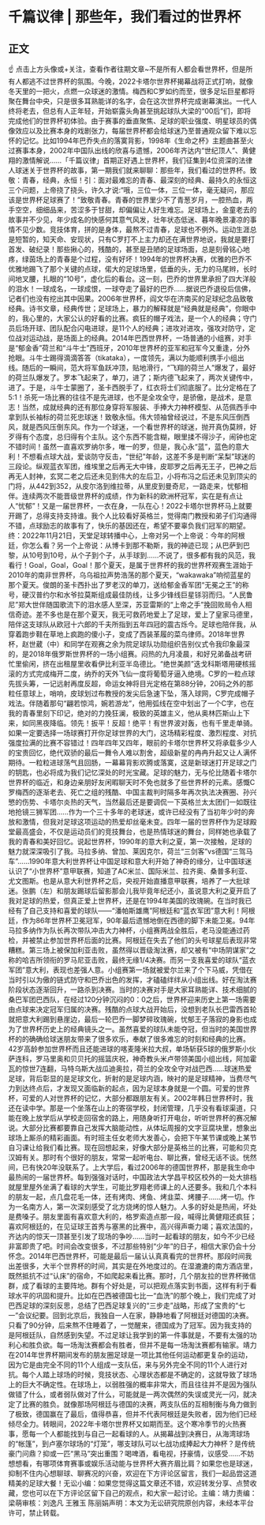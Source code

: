 # 千篇议律 | 那些年，我们看过的世界杯
## 正文
☝ 点击上方头像或+关注，查看作者往期文章~不是所有人都会看世界杯，但是所有人都逃不过世界杯的氛围。今晚，2022卡塔尔世界杯揭幕战将正式打响，就像冬天里的一把火，点燃一众球迷的激情。梅西和C罗如约而至，很多足坛巨星都将聚在舞台中央，只是很多耳熟能详的名字，会在这次世界杯完成谢幕演出。一代人终将老去，但总有人正年轻，开始崭露头角甚至挑起球队大梁的“00后”们，即将完成他们的世界杯初体验。由于赛事的垂直聚焦、足球的职业强度、明星球员的偶像效应以及比赛本身的戏剧张力，每届世界杯都会给球迷乃至普通观众留下难以忘怀的记忆。比如1994年巴乔失点的落寞背影，1998年《生命之杯》主题曲甚至火过赛事本身，2002年中国队出线的欣喜与遗憾，2006年齐达内“世纪顶人”、黄健翔的激情解说……「千篇议律」首期正好遇上世界杯，我们征集到4位资深的法律人球迷关于世界杯的故事，第一期我们就来聊聊：那些年，我们看过的世界杯。致敬：青春，经典，永恒！引：面对最难忘的青春、最深刻的经典、最持久的永恒这三个问题，上帝挠了挠头，许久才说:“哦，三位一体，三位一体，毫无疑问，那应该是世界杯足球赛了！”致敬青春。青春的世界里少不了青葱岁月，一腔热血，两手空空，细细品来，苦涩多于甘甜，却偏偏让人好生难忘。足球场上，金童老去的故事并不少见，年少成名的快感何其意气风发，壮年状态低迷、暮年晚景凄凉的事情不见少数。竞技体育，拼的是身体，最熬不过青春，足球也不例外。运动生涯总是短暂的，知天命、安现状，只有C罗打不上主力却还在满世界地说，我就是要打首发、破纪录！那些揪心的，残酷的，甚至是丑陋的足球场面，总是刻骨铭心地疼，绿茵场上的青春是个过程，没有好坏！1994年的世界杯决赛，优雅的巴乔不优雅地踢飞了那个关键的点球，偌大的足球场里，低垂的头，无力的马尾辫，长时间地叉腰，扎眼的“10号”，虚化后的看台。这一刻，巴乔的世界里承担了四大洋般的泪水！一球成名，一球成恨，一球夺走了最好的巴乔……据说巴乔退役后信佛，记者们也没有挖出其中因果。2006年世界杯，阎文华在济南买的足球纪念品致敬经典。诗书文章，经典传世；足球场上，暴力的解释就是“经典就是经典”，你眼中的，我心里的，大家公认的好看的比赛。疯狂的帽子戏法，是一个人的经典；守门员后场开球、团队配合闪电进球，是11个人的经典；进攻对进攻，强攻对防守，定位战对运动战，是场面上的经典。2014年巴西世界杯，一场普通的小组赛，对手是“郁金香”荷兰和“斗牛士”西班牙，2010年世界杯的亚军和冠军今又重逢，分外抢眼。斗牛士踢得滴滴答答（tikataka），一度领先，满以为能顺利携手小组出线。随后的一瞬间，范大将军鱼跃冲顶，贴地滑行，“飞翔的荷兰人”爆发了，最好的荷兰队爆发了。罗本飞起来了，单刀，进了；斯内德飞起来了，两次关键传中，进了。于是，斗牛士蒙圈了，圣卡西脱手了，红衣将士们彻底服了。比分定格在了5:1！杀死一场比赛的往往不是先进球，也不是全攻全守，是骄傲，是战术，是意志！当然，成就经典的还有那位身穿将军服装、手捧大力神杯模型、从范佩西手中拿到队长袖标的荷兰死忠球迷！致敬永恒。伟大领袖曾经说过，不是东风压倒西风，就是西风压倒东风。作为一个球迷，一个看世界杯的球迷，抛开真伪莫辨，好歹得有个态度，总归得有个主队。这个东西不能含糊，眼里揉不得沙子，闹钟也定不错时间！虽然一直喜欢罗纳尔多，唯一的罗，但是，我心永“蓝”，蓝色的意大利！不想看点球大战，爱谈防守反击，“世纪”年龄，这差不多是判断“呆梨”球迷的三段论。纵观蓝衣军团，维埃里之后再无大中锋，皮耶罗之后再无王子，巴神之后再无人封神，玄冥二老之后还未见到伟大的左后卫，小将布冯之后还未见到顶尖的门将，从442到352，从皮尔洛到维拉蒂，从里皮到曼奇尼，一路走来，忧郁相伴。连续两次不能晋级世界杯的成绩，作为新科的欧洲杯冠军，实在是有点让人“忧郁”！又是一届世界杯，一衣在身，一队在心！2022卡塔尔世界杯马上就要开踢了，总得支持支持谁。我个人比较看好英格兰，觉得南门教授和弟子们沟通得不错，点球励志的故事有了，快乐的基因还在，希望不要辜负我们冠军的期望。终：2022年11月21日，天堂足球转播中心，上帝对另一个上帝说：今年的阿根廷，你怎么看？另一个上帝说：从博卡到那不勒斯，我的神迹已现；从巴萨到巴黎，从10号到10号，从个子到个子，从手球到……不说了，很多都有我的风范，我看行！Goal，Goal，Goal！那个夏天，是属于世界杯的我的世界杯观赛生涯始于2010年的南非世界杯，乌乌祖拉声势浩荡的那个夏天，“wakawaka”响彻蓝星的那个夏天。俊朗的圣卡西扑出了罗老汉的单刀，送给郁金香军团“无冕之王”的称号，硬汉普约尔和水爷拉莫斯组成最佳防线，让多少锋线巨星铩羽而归。“人民鲁尼”郑大世伴随国歌流下的泪水感人至深，苏亚雷斯的“上帝之手”挽回败局令人相信奇迹。差不多也是在那个夏天，我无可救药地爱上了足球，爱上了皇家马德里，陪伴这支球队从欧冠十六郎的千夫所指到五年四冠的震古烁今。足球也陪伴我，从穿着跑步鞋在草地上疯跑的傻小子，变成了西装革履的菜鸟律师。2018年世界杯，赵世葳（中）和同学在观赛之余为院足球队功勋组织告别仪式令我印象最深的，是2018年俄罗斯世界杯的一场小组赛。闷热的九月凌晨，和好兄弟备战考研忙里偷闲，挤在出租屋里收看伊比利亚半岛德比。“绝世美颜”迭戈科斯塔用硬核摇滚的方式完成梅开二度，纳乔的天外飞仙一度将葡萄牙逼入绝境。C罗的一粒点球先拔头筹，一记远射再度反超，命运女神将目光定格在第88分钟，20码之外的那粒任意球上，哨响，皮球划过布教授的发尖后急速下坠，落入球网，C罗完成帽子戏法。伴随着那句“翩若惊鸿，婉若游龙”，他用弧线在空中划出了一个C字，也在我的青春里刻下印记，绝对的力挽狂澜，极致的英雄主义，他从奥林匹斯山上下来，如同黑夜降临。领先！扳平！反超！绝平！有世界波对轰，也有千里走单骑。如果一定要选择一场球赛打开你足球世界的大门，这场精彩程度、激烈程度、对抗强度拉满的比赛不容错过！四年四年又四年，眼前的卡塔尔世界杯又将承载多少人的宝贵回忆，绝代双骄的最后一舞令人难以割舍，超级新星的冉冉升起又让人满怀期待。一粒粒进球荡气且回肠，一幕幕背影欢腾或落寞，这是新球迷打开足球之门的钥匙，也必将成为我们记忆深处的时光宝藏。足球的魅力，无与伦比随着卡塔尔世界杯的临近，和身边亲朋好友闲暇聊天时不免也就多了些世界杯的元素。感慨C罗梅西的逐渐老去、死亡之组的残酷、中国主裁判时隔多年再次执法决赛圈、孙兴慜的伤势、卡塔尔炎热的天气，当然最后还是要调侃一下英格兰太太团们一如既往地抢镜三狮军团......作为一个三十多年的老球迷，或许已经没有了当初年少时的奔放和激情，但我对足球这项运动的热爱却丝毫未变。四年一届的世界杯作为足球殿堂最高盛会，不仅是运动员们的竞技舞台，也是热情球迷的舞台，同样她也承载了我的青春和美好回忆。说起世界杯，1990年的意大利之夏，第一次接触，足球的魅力就深深吸引了我。马拉多纳、曾加、莱因克尔，荷兰“三剑客”vs德国“三驾马车”......1990年意大利世界杯让中国足球和意大利开始了神奇的缘分，让中国球迷认识了“小世界杯”意甲联赛，知道了AC米兰、国际米兰、拉齐奥、桑普多利亚、尤文图斯。也是从意大利世界杯之后，央视开始直播意甲联赛，培养了一大批球迷。张鹏（左）和朋友踢球后留影那会儿我毕竟年纪还小，虽说意大利之夏开启了我对足球的热爱，但真正爱上世界杯，还是在1994年美国的玫瑰碗。在当时我已经有了自己支持和喜爱的球队——“潘帕斯雄鹰”阿根廷和“蓝衣军团”意大利！阿根廷，作为86年世界杯卫冕冠军，90年最后遗憾地倒在西德的脚下未能卫冕。94年马拉多纳作为队长再次带队冲击大力神杯，小组赛两战全胜后，老马没能通过药检，并被禁止参加世界杯后面的比赛。阿根廷在失去了他们的头号球星后表现非常糟糕。第三场上被保加利亚击败，虽然得以晋级淘汰赛，却又被有“中场阴谋家”之称的哈吉所领衔的罗马尼亚击败，最终无缘1/4决赛。而另一支我喜爱的球队“蓝衣军团”意大利，表现也差强人意。小组赛第一场就被爱尔兰来了个下马威，凭借在当时引以为傲的链式防守和巴乔出色的发挥，才磕磕绊绊从小组出线。好在淘汰赛阶段状态逐渐回升，一路杀到决赛。当时的决赛对手是大家耳熟能详、技术细腻的桑巴军团巴西队，在经过120分钟沉闷的0：0之后，世界杯迎来历史上第一场需要由点球来决定冠军归属的决赛。残酷的点球大战开始后，没想到老队长巴雷西首轮就把意大利踢到悬崖边，最后一轮巴乔一脚梦碎玫瑰碗，忧郁王子落寂的身影也成为了世界杯历史上的经典镜头之一。虽然喜爱的球队未能夺冠，但当时的美国世界杯的的确确给球迷朋友带来了很多欢乐，奉献了很多难忘的时刻和经典的比赛。42岁高龄参加世界杯而且还能进球的喀麦隆米拉大叔，单场斩获5球的俄罗斯小伙萨连科，罗马里奥和贝贝托的摇篮庆祝，神奇教头米卢带领美国小组出线，阿加霍瓦的惊世7连翻，马特乌斯大战瓜迪奥拉，荷兰的全攻全守对战巴西......球迷热爱足球，背后彰显的是足球文化，折射的是足球内涵，映衬的是足球精神，当费尽气力到达终点后，才发现又面临新的起点，因为足球本身就是一个圆。可爱的世界杯，可爱的人对世界杯的记忆，大部分都跟朋友有关。2002年韩日世界杯时，我还在读中学。那是一个坐落在山上的寄宿学校，封闭管理，几乎没有看球渠道，只能在晚上放学后从学校走回宿舍的路上，用随身听打开电台，听听世界杯的赛况解说。大部分比赛都要靠自己发挥大脑能动性，从体坛周报的文字豆腐块里，想象出球场上厮杀的精彩画面。有时班主任女老师大发善心，会把下午某节课或晚上某节自习课让给我们看比赛。现在回想起来，好像大部分是英格兰的比赛，可能和贝克汉姆有关。那时有个很好的朋友，常常一起听电台、聊比赛，曾经无话不谈。恍然间，已有快20年没联系了。上大学后，看过2006年的德国世界杯，那是我生命中最热闹的一届世界杯。每到强强对话时，中国政法大学昌平校区校外的一处大排档就屋里屋外坐满了看球的大学生，可能比罗翔老师课上的人还要多。我和几个本科的朋友一起，点几盘花毛一体，还有烤肉、烤鱼、烤韭菜、烤腰子……烤一切。作为一名南方人，第一次深刻感受了北方烧烤的惊人魅力。人多的好处是热闹，坏处是费嗓子。朋友里面有喜欢意大利的，格罗索造点那一段，喊得比黄健翔还疯狂；喜欢阿根廷的，在见证球王首秀与塞黑的比赛中，高兴得声嘶力竭；喜欢法国的，齐达内的惊天一顶甚至引发了现场的争吵……当时一起看球的朋友，如今不少已经非富即贵了吧。时间会改变很多，不过那些特别“少年”的日子，相信大家仍会十分怀念。2014年巴西世界杯，可能是最后一届认认真真看完的世界杯。那段时间我出差很多，大半个世界杯的时间，其实是在外地度过的。在湿漉漉的南方酒店里，既然抵抗不过“认床”的宿命，不如爬起来看比赛。那时，几个朋友拉的世界杯微信群，成了看球的主要阵地。群有个好处是，可以把观点落实到书面，这样有利于看球水平的巩固和提升。比如在巴西被德国七比一“血洗”的那个晚上，我们完成了对巴西足球的深刻反思，总结了巴西足球复兴的“三步走”战略，形成了宝贵的“七一”会议纪要。回到北京后，我独自一人在家，静静地看了阿根廷对德国的决赛。只看了90分钟，后来熬不住睡着了，一觉醒来，德国成为了冠军。因为我支持的是阿根廷队，自然感到失望。不过足球让我学到的第一件事就是，不要有太强的功利心和胜负欲。每一场淘汰赛都会有胜者，但并不是每一场淘汰赛都有输家。靖力在2014年世界杯期间发布的朋友圈足球是一项比其他任何运动都更复杂的运动，因为它是由完全不同的11个人组成一支队伍，来与另外完全不同的11个人进行对抗。每个人踏上球场的时候，竞技状态、心理状态都是不确定的，这就导致了球场上的巨大不确定性。在球场上，以弱胜强的概率非常大，而且往往并不是因为强队做错了什么，或者弱队做对了什么，可能就是一两次偶然的失误或灵光一闪，就决定了比赛的胜负。就像那场阿根廷与德国的决赛，两支队伍的互相制衡与角力做到了极致，德国赢在了最后，值得恭喜，但并不代表阿根廷是失败者，因为他们已经倾尽全力。转眼间，2022年卡塔尔世界杯又如期而至。这个寒冷季节的火热赛事，愿每一个人都能找到与自己一起看球的人。从揭幕战到决赛日，从海湾球场的“帐篷”，到卢塞尔球场的“灯笼”，哪支球队可以七战功成捧起大力神杯？是传统豪门问鼎？抑或一匹“黑马”突出重围？喝啤酒，看电视，抒豪情，议感受……不妨想想看，有哪项体育赛事或娱乐活动能与世界杯大赛齐眉比肩？如果您也是球迷，抑制不住内心想聊球、聊赛况的兴奋，欢迎在下方评论区留言，我们一起品尝这道精美的足球大餐！无讼小编：如果您觉得这篇文章还不错，欢迎转发分享、点赞收藏，您也可以在下方评论区留下自己的观点，和大家一起讨论。主编：靖力责编：梁萌审核：刘逸凡 王雅玉 陈丽娟声明：本文为无讼研究院原创内容，未经本平台许可，禁止转载。